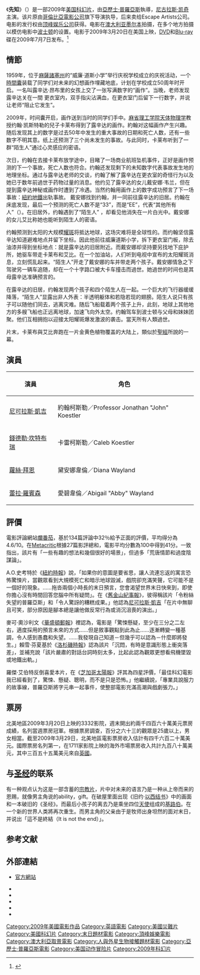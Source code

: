{{noteTA
|T=zh-cn:先知;zh-hk:地球毀滅密碼;zh-tw:末日預言;
|G1=Show
|G2=Movie
|1=zh-cn:先知;zh-hk:地球毀滅密碼;zh-tw:末日預言;
}}
{{Infobox Film
| name           = 末日預言
| original_name  = Knowing
| image          = Knowing Poster.jpg
| image_size     = 
| caption        = 電影海報
| director       = [[亞歷士·普羅亞斯|亞歷士·普羅亞斯]]
| producer       = [[Todd_Black|Todd Black]]<br />[[Jason_Blumenthal|Jason Blumenthal]]<br />[[Steve_Tisch|Steve Tisch]]
| writer         = '''故事:'''<br />Ryne Douglas Pearson<br />'''劇本:'''<br />Ryne Douglas Pearson<br />Alex Proyas<br />[[Stuart_Hazeldine|Stuart Hazeldine]]<br />[[Juliet_Snowden|Juliet Snowden]] 
| narrator       = 
| starring       = [[尼可拉斯·凱吉|尼可拉斯·凱吉]]<br />[[蘿絲·拜恩|蘿絲·拜恩]]
| music          = [[Marco_Beltrami|Marco Beltrami]]
| cinematography = [[Simon_Duggan|Simon Duggan]]
| editing        = [[Richard_Learoyd|Richard Learoyd]]
| distributor    = [[顶峰娱乐|顶峰娱乐]]
| released       = 2009年3月20日
| runtime        = 121分鐘
| country        = {{USA}}
| language       = [[英語|英語]]
| budget         = $5000萬美元
| gross          = $1.83億美元
| preceded_by    = 
| followed_by    = 
| tw_name        = 末日預言
| cn_name        = 先知<br>神秘代码
| hk_name        = 地球毀滅密碼
}}
《'''先知'''》（{{lang-en|'''''Knowing'''''}}）是一部2009年[[美国|美国]][[科幻片|科幻片]]，由[[亞歷士·普羅亞斯|亞歷士·普羅亞斯]]執導，[[尼古拉斯·凯奇|尼古拉斯·凯奇]]主演。该片原由[[哥倫比亞電影公司|哥倫比亞電影公司]]旗下导演执导，后来卖给Escape Artists公司。电影的发行权由[[顶峰娱乐公司|顶峰娱乐公司]]获得。电影在[[澳大利亚|澳大利亚]][[墨尔本|墨尔本]]拍摄，在多个地方拍摄以模仿电影中[[波士顿|波士顿]]的设置。电影于2009年3月20日在美国上映，[[DVD|DVD]]和[[Blu-ray|Blu-ray]]碟在2009年7月7日发布。<ref>{{cite web|url=http://www.amazon.com/Knowing-Nicolas-Cage/dp/B001GCUO02/ref=sr_1_1?ie=UTF8&s=dvd&qid=1243586041&sr=1-1 |work=Amazon.com |title=Knowing (2009) |accessdate=July 9, 2009}}</ref>

== 情節 ==

1959年，位于[[麻薩諸塞州|麻薩諸塞州]]的“威廉·道斯小学”举行庆祝学校成立的庆祝活动，一个[[時間囊|時間囊]]装载了同学们对未来的幻想画作埋藏地底，计划在学校成立50周年时开启。一名叫露辛达·昂布里的女孩上交了一张写满数字的“画作”。当晚，老师发现露辛达关在一間<!--体育馆-->更衣室内，双手指尖沾满血，在更衣室门后留下一行数字，并说让老师“阻止它发生”。

2009年，时间囊开启，画作送到当时的同学们手中。[[麻省理工学院|麻省理工学院]][[天体物理学|天体物理学]]教授约翰·凯斯特勒的兒子卡莱布得到了露辛达的画作。約翰对这幅画作产生兴趣。随后发现其上的数字是过去50年中发生的重大事故的日期和死亡人数，还有一些数字不明其意。纸上还预测了三个尚未发生的事故。与此同时，卡莱布听到了一群“陌生人”通过心灵感应的密语。

次日，约翰在去接卡莱布放学途中，目睹了一场商业航班坠机事件，正好是画作预测的下一个事故，死亡人数也符合。约翰还发现剩下的未知数字代表事故发生地的地理坐标。通过与露辛达老师的交谈，约翰了解了露辛达在更衣室的奇怪行为以及她已于数年前過世于药物过量的消息。他约见了露辛达的女儿戴安娜·韦兰，但在提到露辛达神秘或画作时遭到了冷遇。当然约翰用画作上的数字成功预言了下一场事故：[[紐約地鐵|紐約地鐵]]出轨事故。 戴安娜找到约翰，并一同前往露辛达的旧居。约翰在床底发现，最后一个预测的死亡人数不是“33”，而是“EE”，代表“其他所有人”（{{lang|en|Everyone Else}}）。在旧居外，约翰遇到了“陌生人”<!--轻语者-->，却看见他消失在一片白光中。戴安娜的女儿艾比称她也能听到陌生人的密语。

约翰预测到太阳的大规模[[耀斑|耀斑]]将抵达地球，这场灾难将是全球性的。而约翰坚信露辛达知道避难地点并留下坐标。因此他前往威廉道斯小学，拆下更衣室门板，除去油漆并得到坐标地点：就是露辛达的旧居附近。而戴安娜却坚持要另找地下庇护所，她驱车带走卡莱布和艾比。在一个加油站，人们听到电视中宣布的太阳耀斑消息，立刻慌乱起来。“陌生人”开走了戴安娜的车并带走两个孩子。戴安娜情急之下驾驶另一辆车追随，却在一个十字路口被大卡车撞击而過世。她過世的时间也是其母露辛达准确预言的。

在露辛达的旧居，约翰发现两个孩子和四个陌生人在一起。一个巨大的飞行器缓缓降落，“陌生人”显露出非人外表：半透明躯体和若隐若现的翅膀。陌生人说只有孩子可以随他们同去，逃离灾难。随后飞船载着两个孩子上升，此刻，地球上其他地方的多艘飞船也正远离地球，加速飞向外太空。约翰驾车到波士顿与父母和妹妹团聚。他们互相拥抱以迎接太阳耀斑爆发激波的袭击。當天所有人類過世。

片末，卡莱布與艾比奔跑在一片金黄色植物覆盖的大陆上，類似於[[聖經|聖經]]所說的一幕。

== 演員 ==
{| class="wikitable"
|- bgcolor="#CCCCCC"
! 演員
! 角色
|-
| [[尼可拉斯·凱吉|尼可拉斯·凱吉]]
| 約翰柯斯勒／Professor Jonathan "John" Koestler
|-
| [[錢德勒·坎特布瑞|錢德勒·坎特布瑞]]
| 卡雷柯斯勒／Caleb Koestler
|-
| [[蘿絲·拜恩|蘿絲·拜恩]]
| 黛安娜韋倫／Diana Wayland
|-
| [[蕾拉·羅賓森|蕾拉·羅賓森]]
| 愛碧韋倫／Abigail "Abby" Wayland
|}

== 評價 ==
電影評論網站[[爛番茄|爛番茄]]，基於134篇評論中32％給予正面的評價，平均得分為4.6/10。在[[Metacritic|Metacritic]]根據27篇影評總和，電影平均分數為100中得到41分。一致指出，該片有「一些有趣的想法和幾個很好的場景」，但過多「荒唐情節和過度陰謀論」。

A.O.史考特於《[[紐約時報|紐約時報]]》說，「如果你的意圖是要省思，讓人流連忘返的寓言恐怖驚悚片，當觀眾看到大規模死亡和暗示地球毀滅，戲院卻充滿笑聲，它可能不是一個好的現象。……拖沓兩個小時長的末日預言，您會渴望世界末日快來到，即使你擔心沒有時間回答您腦中所有疑問」。在《[[舊金山紀事報|舊金山紀事報]]》，彼得稱該片「令粉絲失望的普羅亞斯」和「令人驚訝的糟糕成果。」他認為[[尼可拉斯·凱吉|尼可拉斯·凱吉]]「在片中無聊且可笑，部分原因是腳本總是讓他做反常行為或消沉沮喪的演出。」

麥可·奧沙利文《[[華盛頓郵報|華盛頓郵報]]》裡認為，電影是「驚悚懸疑，至少在三分之二左右，適度採用的預言未來的方式……但是敘事觀點到此為止……逐漸轉變一種基調，令人感到愚蠢和失望。……我發現自己知道－但幾乎可以認為－什麼即將發生。」賴雪·芬夏基於《[[洛杉磯時報|洛杉磯時報]]》認為該片「沉悶，有時是意識形態上衝突落差」，並補充說「該片嚴肅的對話台詞時刻太多，比起此認為觀眾更想看飛機墜毀或地鐵出軌。」

羅傑·艾伯特反倒喜愛本片，在《[[芝加哥太陽報|芝加哥太陽報]]》評其為四星評價，「最佳科幻電影我已經看到了，驚悚、懸疑、聰明，而不是只是恐怖。」他繼續說，「專業具說服力的故事線，普羅亞斯將字元串一起事件，使整部電影充滿高潮與戲劇張力。」

== 票房 ==
北美地區2009年3月20日上映的3332影院，週末開出約兩千四百六十萬美元票房成績，名列當週票房冠軍。根據票房調查，百分之六十三的觀眾是25歲以上，男女相當。截至2009年3月29日，北美地區電影票房收入估計有四千六百二十萬美元。國際票房名列第一，在1711家影院上映的海外市場票房收入共計九百八十萬美元，其中三百五十五萬美元來自[[英國|英國]]。

== 与[[圣经|圣经]]的联系 ==
有一种观点认为这是一部含蓄的[[宗教片|宗教片]]，片中对未来的语言乃是一种从上帝而来的恩赐，就像男主角说的ability，gift。在破屋里面出现《旧约·[[以西结书|以西结书]]》中的画面和一本破旧的《圣经》。而最后小孩子的离去乃是乘坐四位[[天使|天使]]组成的[[基路伯|基路伯]]。在一个新的世界人类將再次重生。而男主角的父亲由于是牧师出身坦然的面对末日，并说出「這不是終結（It is not the end）」。

== 参考文献 ==
<div class="references-small">
<references />
</div>

== 外部連結 ==
* {{en}}[http://knowing-themovie.com/ 官方網站] {{Wayback|url=http://knowing-themovie.com/ |date=20090322112627 }}
* {{imdb title|id=0448011}}
* {{amg movie|id=426822}}
* {{rotten-tomatoes|id=knowing}}
* {{metacritic film|id=knowing}}
* {{Mojo title|knowing}}

{{Alex Proyas}}

{{DEFAULTSORT:Knowing}}
[[Category:2009年美國電影作品|Category:2009年美國電影作品]]
[[Category:英語電影|Category:英語電影]]
[[Category:美國災難片|Category:美國災難片]]
[[Category:美國科幻片|Category:美國科幻片]]
[[Category:末日題材電影|Category:末日題材電影]]
[[Category:頂峰娛樂電影|Category:頂峰娛樂電影]]
[[Category:澳大利亞取景電影|Category:澳大利亞取景電影]]
[[Category:人與外星生物接觸題材電影|Category:人與外星生物接觸題材電影]]
[[Category:亞歷士·普羅亞斯電影|Category:亞歷士·普羅亞斯電影]]
[[Category:美国动作冒险片|Category:美国动作冒险片]]
[[Category:2009年科幻片|Category:2009年科幻片]]